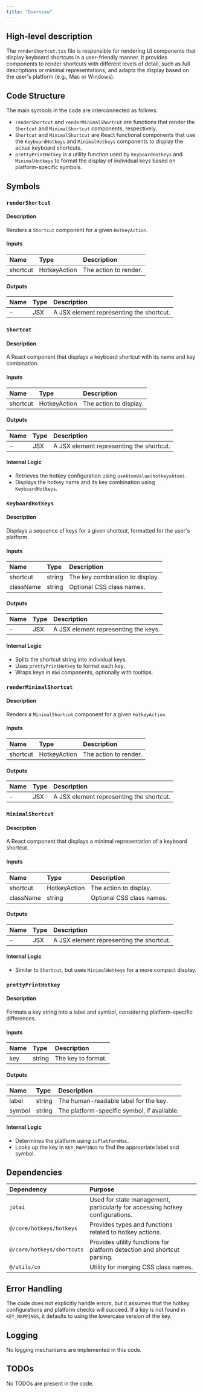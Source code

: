 ```yaml
---
title: "Overview"
---
```


## High-level description

The `renderShortcut.tsx` file is responsible for rendering UI components that display keyboard shortcuts in a user-friendly manner. It provides components to render shortcuts with different levels of detail, such as full descriptions or minimal representations, and adapts the display based on the user's platform (e.g., Mac or Windows).

## Code Structure

The main symbols in the code are interconnected as follows:
- `renderShortcut` and `renderMinimalShortcut` are functions that render the `Shortcut` and `MinimalShortcut` components, respectively.
- `Shortcut` and `MinimalShortcut` are React functional components that use the `KeyboardHotkeys` and `MinimalHotkeys` components to display the actual keyboard shortcuts.
- `prettyPrintHotkey` is a utility function used by `KeyboardHotkeys` and `MinimalHotkeys` to format the display of individual keys based on platform-specific symbols.

## Symbols

### `renderShortcut`
#### Description
Renders a `Shortcut` component for a given `HotkeyAction`.

#### Inputs
| Name     | Type         | Description            |
|:---------|:-------------|:-----------------------|
| shortcut | HotkeyAction | The action to render.  |

#### Outputs
| Name | Type | Description |
|:-----|:-----|:------------|
| -    | JSX  | A JSX element representing the shortcut. |

### `Shortcut`
#### Description
A React component that displays a keyboard shortcut with its name and key combination.

#### Inputs
| Name     | Type         | Description            |
|:---------|:-------------|:-----------------------|
| shortcut | HotkeyAction | The action to display. |

#### Outputs
| Name | Type | Description |
|:-----|:-----|:------------|
| -    | JSX  | A JSX element representing the shortcut. |

#### Internal Logic
- Retrieves the hotkey configuration using `useAtomValue(hotkeysAtom)`.
- Displays the hotkey name and its key combination using `KeyboardHotkeys`.

### `KeyboardHotkeys`
#### Description
Displays a sequence of keys for a given shortcut, formatted for the user's platform.

#### Inputs
| Name     | Type   | Description                  |
|:---------|:-------|:-----------------------------|
| shortcut | string | The key combination to display. |
| className | string | Optional CSS class names.   |

#### Outputs
| Name | Type | Description |
|:-----|:-----|:------------|
| -    | JSX  | A JSX element representing the keys. |

#### Internal Logic
- Splits the shortcut string into individual keys.
- Uses `prettyPrintHotkey` to format each key.
- Wraps keys in `Kbd` components, optionally with tooltips.

### `renderMinimalShortcut`
#### Description
Renders a `MinimalShortcut` component for a given `HotkeyAction`.

#### Inputs
| Name     | Type         | Description            |
|:---------|:-------------|:-----------------------|
| shortcut | HotkeyAction | The action to render.  |

#### Outputs
| Name | Type | Description |
|:-----|:-----|:------------|
| -    | JSX  | A JSX element representing the shortcut. |

### `MinimalShortcut`
#### Description
A React component that displays a minimal representation of a keyboard shortcut.

#### Inputs
| Name     | Type         | Description            |
|:---------|:-------------|:-----------------------|
| shortcut | HotkeyAction | The action to display. |
| className | string | Optional CSS class names.   |

#### Outputs
| Name | Type | Description |
|:-----|:-----|:------------|
| -    | JSX  | A JSX element representing the shortcut. |

#### Internal Logic
- Similar to `Shortcut`, but uses `MinimalHotkeys` for a more compact display.

### `prettyPrintHotkey`
#### Description
Formats a key string into a label and symbol, considering platform-specific differences.

#### Inputs
| Name | Type   | Description          |
|:-----|:-------|:---------------------|
| key  | string | The key to format.   |

#### Outputs
| Name   | Type   | Description                        |
|:-------|:-------|:-----------------------------------|
| label  | string | The human-readable label for the key. |
| symbol | string | The platform-specific symbol, if available. |

#### Internal Logic
- Determines the platform using `isPlatformMac`.
- Looks up the key in `KEY_MAPPINGS` to find the appropriate label and symbol.

## Dependencies

| Dependency | Purpose |
|:-----------|:--------|
| `jotai` | Used for state management, particularly for accessing hotkey configurations. |
| `@/core/hotkeys/hotkeys` | Provides types and functions related to hotkey actions. |
| `@/core/hotkeys/shortcuts` | Provides utility functions for platform detection and shortcut parsing. |
| `@/utils/cn` | Utility for merging CSS class names. |

## Error Handling
The code does not explicitly handle errors, but it assumes that the hotkey configurations and platform checks will succeed. If a key is not found in `KEY_MAPPINGS`, it defaults to using the lowercase version of the key.

## Logging
No logging mechanisms are implemented in this code.

## TODOs
No TODOs are present in the code.